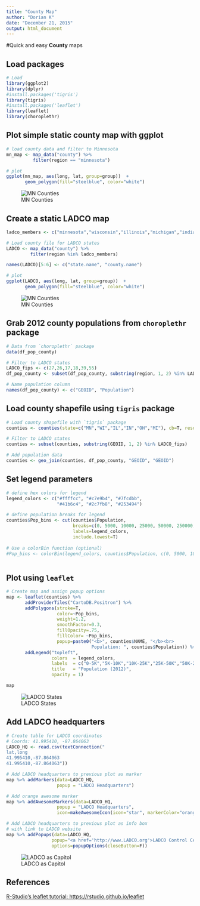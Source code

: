 ```yaml
---
title: "County Map"
author: "Dorian K"
date: "December 21, 2015"
output: html_document
---
```


#Quick and easy __County__ maps

## Load packages
```r
# Load
library(ggplot2)
library(dplyr)
#install.packages('tigris')
library(tigris)
#install.packages('leaflet')
library(leaflet)
library(choroplethr)
```

## Plot simple static county map with ggplot
```r

# load county data and filter to Minnesota
mn_map <- map_data("county") %>%
          filter(region == "minnesota")

# plot 
ggplot(mn_map, aes(long, lat, group=group))  +
       geom_polygon(fill="steelblue", color="white")

```
![MN Counties](images/minnesota.png)


## Create a static LADCO map
```r

ladco_members <- c("minnesota","wisconsin","illinois","michigan","indiana","ohio") 

# Load county file for LADCO states
LADCO <- map_data("county") %>%
         filter(region %in% ladco_members)

names(LADCO)[5:6] <- c("state.name", "county.name")

# plot 
ggplot(LADCO, aes(long, lat, group=group))  +
       geom_polygon(fill="steelblue", color="white")
```
![MN Counties](images/LADCO_simple.png)


## Grab 2012 county populations from `choroplethr` package
```r
# Data from `choroplethr` package
data(df_pop_county)

# Filter to LADCO states
LADCO_fips <- c(27,26,17,18,39,55)
df_pop_county <- subset(df_pop_county, substring(region, 1, 2) %in% LADCO_fips)

# Name population column
names(df_pop_county) <- c("GEOID", "Population")
```

## Load county shapefile using `tigris` package
```r
# Load county shapefile with `tigris` package
counties <- counties(state=c("MN","WI","IL","IN","OH","MI"), cb=T, resolution='20m')

# Filter to LADCO states
counties <- subset(counties, substring(GEOID, 1, 2) %in% LADCO_fips)

# Add population data
counties <- geo_join(counties, df_pop_county, "GEOID", "GEOID")
```


## Set legend parameters
```r
# define hex colors for legend
legend_colors <- c("#ffffcc", "#c7e9b4", "#7fcdbb", 
                   "#41b6c4", "#2c7fb8", "#253494") 

# define population breaks for legend
counties$Pop_bins <- cut(counties$Population, 
                         breaks=c(0, 5000, 10000, 25000, 50000, 250000, 10000000), 
                         labels=legend_colors,
                         include.lowest=T)
 
# Use a colorBin function (optional)            
#Pop_bins <- colorBin(legend_colors, counties$Population, c(0, 5000, 10000, 25000, 50000, 250000, 10000000), pretty = FALSE)
  
```

## Plot using `leaflet`
```r
# Create map and assign popup options
map <- leaflet(counties) %>% 
       addProviderTiles("CartoDB.Positron") %>% 
       addPolygons(stroke=T,
                   color=~Pop_bins,
                   weight=1.2,
                   smoothFactor=0.3,
                   fillOpacity=.75,
                   fillColor= ~Pop_bins,
                   popup=paste0("<b>", counties$NAME, "</b><br> 
                                Population: ", counties$Population)) %>%
       addLegend("topleft",
                 colors  = legend_colors,
                 labels  = c("0-5K","5K-10K","10K-25K","25K-50K","50K-250K","250K-10M"),
                 title   = "Population (2012)",
                 opacity = 1)

map
```
![LADCO States](images/LADCO_pops.png)


## Add LADCO headquarters
```r

# Create table for LADCO coordinates
# Coords: 41.995410, -87.864063
LADCO_HQ <- read.csv(textConnection("
lat,long
41.995410,-87.864063
41.995410,-87.864063"))

# Add LADCO headquarters to previous plot as marker
map %>% addMarkers(data=LADCO_HQ, 
                   popup = "LADCO Headquarters")

# Add orange awesome marker
map %>% addAwesomeMarkers(data=LADCO_HQ, 
                   popup = "LADCO Headquarters",
                   icon=makeAwesomeIcon(icon="star", markerColor="orange"))

# Add LADCO headquarters to previous plot as info box 
# with link to LADCO website
map %>% addPopups(data=LADCO_HQ,
                 popup="<a href='http://www.LADCO.org'>LADCO Control Center</a>",
                 options=popupOptions(closeButton=F))
```
![LADCO as Capitol](images/LADCO_capitol.png)

## References  
[R-Studio's leaflet tutorial: https://rstudio.github.io/leaflet](https://rstudio.github.io/leaflet/)
